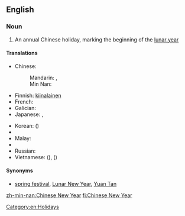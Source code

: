 ==English==
{{wikipedia}}

===Noun===
{{en-noun|head=[[Chinese]] [[New Year]]}}

# An annual Chinese holiday, marking the beginning of the [[lunar year]]

====Translations====
{{trans-top|a Chinese holiday}}
* Chinese:
*: Mandarin: {{t|cmn|春節|sc=Hani}}, {{t+|cmn|春节|tr=chūnjié|sc=Hani}}
*: Min Nan: {{t+|nan|新正|tr=sin-chiaⁿ|sc=Hans}}
* Finnish: [[kiinalainen]] {{t+|fi|uusivuosi}}
* French: {{t+|fr|nouvel an chinois|m}}
* Galician: {{t|gl|aninovo chinés|m}}
* Japanese: {{t|ja|旧正月|tr=きゅうしょうがつ, kyūshōgatsu}}, {{t+|ja|春節|tr=しゅんせつ, shunsetsu}}
{{trans-mid}}
* Korean: {{t|ko|춘절|tr=chunjeol}} ({{t+|ko|春節}})
* {{trreq|Lao}}
* Malay: {{t|ms|Tahun Baru Cina}}
* {{trreq|Mongolian}}
* Russian: {{t|ru|Китайский Новый год|m|tr=Kitájskij Nóvyj god}}
* Vietnamese: {{t+|vi|Tết Nguyên Đán}} ({{t|vi|節元旦|sc=Hani}}), {{t|vi|Xuân tiết}} ({{t|vi|春節|sc=Hani}})
{{trans-bottom}}

====Synonyms====
* [[spring festival]], [[Lunar New Year]], [[Yuan Tan]]

[[Category:en:Holidays]]

[[zh-min-nan:Chinese New Year]]
[[fi:Chinese New Year]]